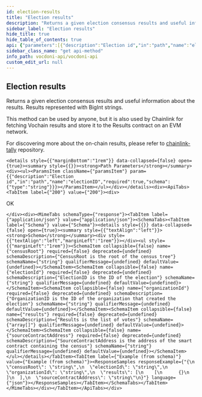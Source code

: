 ```yaml
---
id: election-results
title: "Election results"
description: "Returns a given election consensus results and useful information about the results. Results represented with BigInt strings."
sidebar_label: "Election results"
hide_title: true
hide_table_of_contents: true
api: {"parameters":[{"description":"Election id","in":"path","name":"electionID","required":true,"schema":{"type":"string"}}],"responses":{"200":{"content":{"application/json":{"schema":{"properties":{"censusRoot":{"description":"CensusRoot is the root of the census tree","type":"string"},"electionId":{"description":"ElectionID is the ID of the election","type":"string"},"organizationId":{"description":"OrganizationID is the ID of the organization that created the election","type":"string"},"results":{"description":"Results is the list of votes","items":{"items":{"type":"object"},"type":"array"},"type":"array"},"sourceContractAddress":{"description":"SourceContractAddress is the address of the smart contract containing the census","type":"string"}},"type":"object"}}},"description":"OK"}},"tags":["Elections"],"description":"Returns a given election consensus results and useful information about the results. Results represented with BigInt strings.\n\n\nThis method can be used by anyone, but it is also used by Chainlink for fetching Vochain results and store it to the Results contract on an EVM network.\n\n\nFor discovering more about the on-chain results, please refer to [chainlink-tally](https://github.com/vocdoni/chainlink-tally#chainlink-tally) repository.","method":"get","path":"/elections/{electionID}/scrutiny","servers":[{"url":"https:/api-dev.vocdoni.net/v2/"}],"securitySchemes":{"BasicAuth":{"scheme":"basic","type":"http"}},"info":{"contact":{},"description":"The Vocdoni API is a REST API that substitutes the previous RPCs in order to make it easier for  developers/integrators to build on top of the voting protocol. This API facilitates creating votings using Vocdoni, without the hassle of learning a complex blockchain platform, allowing to perform all the features that enable the voting protocol such as creating an account, entity, voting process, census & vote, abstracting as much as possible the complexity and offering simple and straightforward methods to perform those actions. \n\nYou can review the API endpoints documentation in this section, the main entities are:\n\n- [**Chain**](chain): The Vocdoni blockchain is named Vochain. It is a Byzantine fault-tolerant network based on Tendermint that executes the Vocdoni Protocol logic represented as a state machine. Its main purpose is to register votes in a  decentralized and verifiable format. In those endpoints, you can consult the state of the chain, transactions costs,  list organizations and get more Vochain info.\n- [**Accounts**](accounts): Identified by an Ethereum like address. An account can create and manage elections, transfer tokens, give power to other accounts on his behalf (delegates) and manage its metadata.\n- [**Elections**](elections): Is a rule-set of options and requirements for creating a process in which people vote a series of options. To know more about the params of an election and its lifecycle go [here](../get-started/intro#23-elections). In this section you will find all information related to an election as its information, election keys, submitted votes & how to create a new election.\n- [**Censuses**](censuses): The census is a key component of any voting process. It specifies the set of users (identified by a public key or address) eligible for participating in an election. To understand more about the Censuses you can check [here](../get-started/intro#21-the-census). Here you will be able to get censuses information like the Merkle root, total weight & size, import/export the censuses and create new ones.\n- [**Votes**](votes): All the information related to the vote issued by a participant in a vote, you can check the validity of the vote, consult your information and send a vote.\n\n\n### Errors \n\nBackend error messages list are defined here: https://github.com/vocdoni/vocdoni-node/blob/master/api/errors.go\n\nAbout the **204 no content** error: this message will be returned only if the asset being queried cannot be found but no other errors have occurred. This response is commonly used to prevent Javascript errors that may arise when a client is waiting for a  transaction to be published. During this waiting period, the client can repeatedly query the endpoint until a  successful response with a status code of 200 is received, thereby avoiding any errors that may occur due to the transaction not being published yet.","title":"Vocdoni API","version":"2.0.0"},"postman":{"name":"Election results","description":{"content":"Returns a given election consensus results and useful information about the results. Results represented with BigInt strings.\n\n\nThis method can be used by anyone, but it is also used by Chainlink for fetching Vochain results and store it to the Results contract on an EVM network.\n\n\nFor discovering more about the on-chain results, please refer to [chainlink-tally](https://github.com/vocdoni/chainlink-tally#chainlink-tally) repository.","type":"text/plain"},"url":{"path":["elections",":electionID","scrutiny"],"host":["{{baseUrl}}"],"query":[],"variable":[{"disabled":false,"description":{"content":"(Required) Election id","type":"text/plain"},"type":"any","value":"","key":"electionID"}]},"header":[{"key":"Accept","value":"application/json"}],"method":"GET"}}
sidebar_class_name: "get api-method"
info_path: vocdoni-api/vocdoni-api
custom_edit_url: null
---
```



## Election results



Returns a given election consensus results and useful information about the results. Results represented with BigInt strings.


This method can be used by anyone, but it is also used by Chainlink for fetching Vochain results and store it to the Results contract on an EVM network.


For discovering more about the on-chain results, please refer to [chainlink-tally](https://github.com/vocdoni/chainlink-tally#chainlink-tally) repository.

````mdx-code-block
<details style={{"marginBottom":"1rem"}} data-collapsed={false} open={true}><summary style={{}}><strong>Path Parameters</strong></summary><div><ul><ParamsItem className={"paramsItem"} param={{"description":"Election id","in":"path","name":"electionID","required":true,"schema":{"type":"string"}}}></ParamsItem></ul></div></details><div><ApiTabs><TabItem label={"200"} value={"200"}><div>
````

OK

````mdx-code-block
</div><div><MimeTabs schemaType={"response"}><TabItem label={"application/json"} value={"application/json"}><SchemaTabs><TabItem label={"Schema"} value={"Schema"}><details style={{}} data-collapsed={false} open={true}><summary style={{"textAlign":"left"}}><strong>Schema</strong></summary><div style={{"textAlign":"left","marginLeft":"1rem"}}></div><ul style={{"marginLeft":"1rem"}}><SchemaItem collapsible={false} name={"censusRoot"} required={false} deprecated={undefined} schemaDescription={"CensusRoot is the root of the census tree"} schemaName={"string"} qualifierMessage={undefined} defaultValue={undefined}></SchemaItem><SchemaItem collapsible={false} name={"electionId"} required={false} deprecated={undefined} schemaDescription={"ElectionID is the ID of the election"} schemaName={"string"} qualifierMessage={undefined} defaultValue={undefined}></SchemaItem><SchemaItem collapsible={false} name={"organizationId"} required={false} deprecated={undefined} schemaDescription={"OrganizationID is the ID of the organization that created the election"} schemaName={"string"} qualifierMessage={undefined} defaultValue={undefined}></SchemaItem><SchemaItem collapsible={false} name={"results"} required={false} deprecated={undefined} schemaDescription={"Results is the list of votes"} schemaName={"array[]"} qualifierMessage={undefined} defaultValue={undefined}></SchemaItem><SchemaItem collapsible={false} name={"sourceContractAddress"} required={false} deprecated={undefined} schemaDescription={"SourceContractAddress is the address of the smart contract containing the census"} schemaName={"string"} qualifierMessage={undefined} defaultValue={undefined}></SchemaItem></ul></details></TabItem><TabItem label={"Example (from schema)"} value={"Example (from schema)"}><ResponseSamples responseExample={"{\n  \"censusRoot\": \"string\",\n  \"electionId\": \"string\",\n  \"organizationId\": \"string\",\n  \"results\": [\n    [\n      {}\n    ]\n  ],\n  \"sourceContractAddress\": \"string\"\n}"} language={"json"}></ResponseSamples></TabItem></SchemaTabs></TabItem></MimeTabs></div></TabItem></ApiTabs></div>
````
      